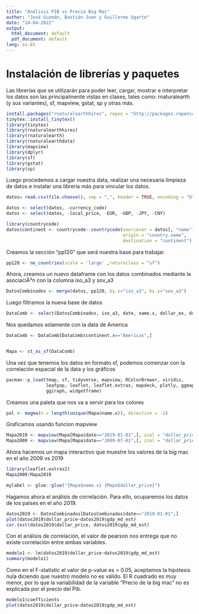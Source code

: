 ```yaml
---
title: "Análisis PIB vs Precio Big Mac"
author: "José Guzmán, Bastián Juan y Guillermo Ugarte"
date: "24-04-2022"
output:
  html_document: default
  pdf_document: default
lang: es-ES
---
```


# Instalación de librerías y paquetes
Las librerías que se utilizarán para poder leer, cargar, mostrar e interpretar los datos son las principalmente vistas en clases, tales como: rnaturalearth (y sus variantes), sf, mapview, gstat, sp y otras más. 

```r
install.packages("rnaturalearthhires", repos = "http://packages.ropensci.org", type = "source")
tinytex::install_tinytex()
library(tinytex)
library(rnaturalearthhires)
library(rnaturalearth)
library(rnaturalearthdata)
library(mapview)
library(dplyr)
library(sf)
library(gstat)
library(sp)
```

Luego procedemos a cargar nuestra data, realizar una necesaria limpieza de datos e instalar una librería más para vincular los datos. 

```r
datos= read.csv(file.choose(), sep = ",", header = TRUE, encoding = "UTF-8" ,fill = TRUE)

datos <- select(datos, -currency_code)
datos <- select(datos, -local_price, -EUR, -GBP, -JPY, -CNY)

library(countrycode)
datos$continent <- countrycode::countrycode(sourcevar = datos[, "name"],
                                            origin = "country.name",
                                            destination = "continent")
```

Creamos la sección "pp120" que será nuestra base para trabajar.

```r
pp120 <- ne_countries(scale = 'large' ,returnclass = "sf")
```


Ahora, creamos un nuevo dataframe con los datos combinados mediante la asociaciÃ³n con la columna iso_a3 y sov_a3

```r
DatosCombinados <- merge(datos, pp120, by.x="iso_a3", by.y="sov_a3")
```

Luego filtramos la nueva base de datos

```r
DataComb <- select(DatosCombinados, iso_a3, date, name.x, dollar_ex, dollar_price, USD, continent.x,  gdp_md_est, income_grp, geometry)

```

Nos quedamos solamente con la data de America
```r
DataComb <- DataComb[DataComb$continent.x=="Americas",]


Mapa <- st_as_sf(DataComb)
```

Una vez que tenemos los datos en formato sf, podemos comenzar con la correlación espacial de la data y los gráficos
```r
pacman::p_load(tmap, sf, tidyverse, mapview, RColorBrewer, viridis,
               leafpop, leaflet, leaflet.extras, mapdeck, plotly, ggmap,
               ggiraph, widgetframe)
```


Creamos una paleta que nos va a servir para los colores
```r
pal <- magma(n = length(unique(Mapa$name.x)), direction = -1)
```

Graficamos usando funcion mapview
```r
Mapa2019 <- mapview(Mapa[Mapa$date=="2019-01-01",], zcol = "dollar_price")
Mapa2009 <- mapview(Mapa[Mapa$date=="2009-07-01",], zcol = "dollar_price")
```


Ahora hacemos un mapa interactivo que muestre los valores de la big mac en el año 2009 vs 2019
```r
library(leaflet.extras2)
Mapa2009|Mapa2019

mylabel <- glue::glue("{Mapa$name.x} {Mapa$dollar_price}")
```


Hagamos ahora el análisis de correlación.
Para ello, ocuparemos los datos de los países en el año 2019.
```r
datos2019 <- DatosCombinados[DatosCombinados$date=="2019-01-01",]
plot(datos2019$dollar_price~datos2019$gdp_md_est)
cor.test(datos2019$dollar_price, datos2019$gdp_md_est)
```

Con el análisis de correlación, el valor de pearson nos entrega que no existe correlación entre ambas variables.
```r
modelo1 <- lm(datos2019$dollar_price~datos2019$gdp_md_est)
summary(modelo1)
```


Como en el F-statistic el valor de p-value es > 0.05, aceptamos la hipótesis nula diciendo que nuestro modelo no es válido.
El R cuadrado es muy menor, por lo que la variabilidad de la variable "Precio de la big mac" no es explicada por el precio del Pib.
```r
modelo1$coefficients
plot(datos2019$dollar_price~datos2019$gdp_md_est)
```






